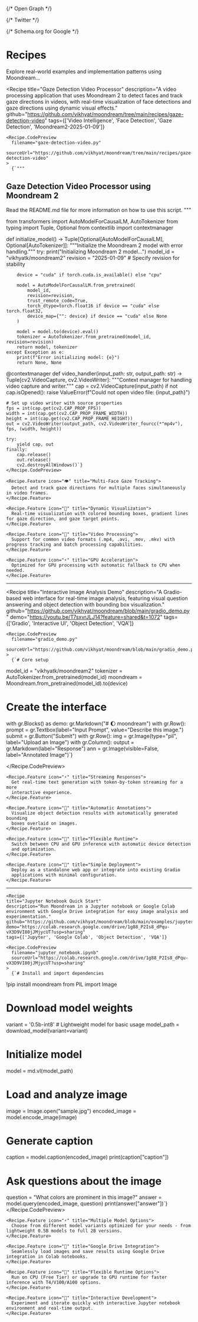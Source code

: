 
<Head>
  <title>Recipes - Moondream Documentation</title>
  <meta name="description" content="Explore practical examples, optimization tips, and best practices for implementing Moondream vision AI in your applications. Learn from real-world use cases and implementation patterns." />
  <meta name="viewport" content="width=device-width, initial-scale=1" />
  
  {/* Open Graph */}
  <meta property="og:title" content="Moondream Recipes - Best Practices & Real-World Examples" />
  <meta property="og:description" content="Explore practical examples, optimization tips, and best practices for implementing Moondream vision AI in your applications. Learn from real-world use cases and implementation patterns." />
  <meta property="og:type" content="website" />
  <meta property="og:url" content="https://docs.moondream.ai/recipes" />
  
  
  {/* Twitter */}
  <meta name="twitter:card" content="summary_large_image" />
  <meta name="twitter:title" content="Moondream Recipes - Best Practices & Real-World Examples" />
  <meta name="twitter:description" content="Explore practical examples, optimization tips, and best practices for implementing Moondream vision AI in your applications. Learn from real-world use cases and implementation patterns." />
  
  
  {/* Schema.org for Google */}
  <script type="application/ld+json">
    {JSON.stringify({
      "@context": "https://schema.org",
      "@type": "TechArticle",
      "headline": "Moondream Vision AI Implementation Recipes",
      "description": "Collection of best practices and real-world examples for Moondream vision AI",
      "articleSection": "Technical Documentation",
      "keywords": "vision AI, implementation patterns, best practices, optimization, examples"
    })}
  </script>
</Head>

# Recipes

Explore real-world examples and implementation patterns using Moondream...

  <Recipe
    title="Gaze Detection Video Processor"
    description="A video processing application that uses Moondream 2 to detect faces and track gaze directions in videos, with real-time visualization of face detections and gaze directions using dynamic visual effects."
    github="https://github.com/vikhyat/moondream/tree/main/recipes/gaze-detection-video"
    tags={['Video Intelligence', 'Face Detection', 'Gaze Detection', 'Moondream2-2025-01-09']}
  >
    <Recipe.CodePreview 
      filename="gaze-detection-video.py"
      sourceUrl="https://github.com/vikhyat/moondream/tree/main/recipes/gaze-detection-video"
    >
      {`"""
Gaze Detection Video Processor using Moondream 2
------------------------------------------------
Read the README.md file for more information on how to use this script.
"""

from transformers import AutoModelForCausalLM, AutoTokenizer
from typing import Tuple, Optional
from contextlib import contextmanager

def initialize_model() -> Tuple[Optional[AutoModelForCausalLM], Optional[AutoTokenizer]]:
    """Initialize the Moondream 2 model with error handling."""
    try:
        print("Initializing Moondream 2 model...")
        model_id = "vikhyatk/moondream2"
        revision = "2025-01-09"  # Specify revision for stability
        
        device = "cuda" if torch.cuda.is_available() else "cpu"
        
        model = AutoModelForCausalLM.from_pretrained(
            model_id,
            revision=revision,
            trust_remote_code=True,
            torch_dtype=torch.float16 if device == "cuda" else torch.float32,
            device_map={"": device} if device == "cuda" else None
        )
        
        model = model.to(device).eval()
        tokenizer = AutoTokenizer.from_pretrained(model_id, revision=revision)
        return model, tokenizer
    except Exception as e:
        print(f"Error initializing model: {e}")
        return None, None

@contextmanager
def video_handler(input_path: str, output_path: str) -> Tuple[cv2.VideoCapture, cv2.VideoWriter]:
    """Context manager for handling video capture and writer."""
    cap = cv2.VideoCapture(input_path)
    if not cap.isOpened():
        raise ValueError(f"Could not open video file: {input_path}")

    # Set up video writer with source properties
    fps = int(cap.get(cv2.CAP_PROP_FPS))
    width = int(cap.get(cv2.CAP_PROP_FRAME_WIDTH))
    height = int(cap.get(cv2.CAP_PROP_FRAME_HEIGHT))
    out = cv2.VideoWriter(output_path, cv2.VideoWriter_fourcc(*"mp4v"), fps, (width, height))
    
    try:
        yield cap, out
    finally:
        cap.release()
        out.release()
        cv2.destroyAllWindows()`}
    </Recipe.CodePreview>

    <Recipe.Feature icon="👁️" title="Multi-Face Gaze Tracking">
      Detect and track gaze directions for multiple faces simultaneously in video frames.
    </Recipe.Feature>

    <Recipe.Feature icon="🎨" title="Dynamic Visualization">
      Real-time visualization with colored bounding boxes, gradient lines for gaze direction, and gaze target points.
    </Recipe.Feature>

    <Recipe.Feature icon="🎥" title="Video Processing">
      Support for common video formats (.mp4, .avi, .mov, .mkv) with progress tracking and batch processing capabilities.
    </Recipe.Feature>

    <Recipe.Feature icon="⚡" title="GPU Acceleration">
      Optimized for GPU processing with automatic fallback to CPU when needed.
    </Recipe.Feature>

  </Recipe>

  ---

  <Recipe
    title="Interactive Image Analysis Demo"
    description="A Gradio-based web interface for real-time image analysis, featuring visual question answering and object detection with bounding box visualization."
    github="https://github.com/vikhyat/moondream/blob/main/gradio_demo.py"
    demo="https://youtu.be/T7sxvrJLJ14?feature=shared&t=1072"
    tags={['Gradio', 'Interactive UI', 'Object Detection', 'VQA']}
  >
    <Recipe.CodePreview 
      filename="gradio_demo.py"
      sourceUrl="https://github.com/vikhyat/moondream/blob/main/gradio_demo.py"
    >
      {`# Core setup
model_id = "vikhyatk/moondream2"
tokenizer = AutoTokenizer.from_pretrained(model_id)
moondream = Moondream.from_pretrained(model_id).to(device)

# Create the interface

with gr.Blocks() as demo: gr.Markdown("# 🌔 moondream") with gr.Row(): prompt = gr.Textbox(label="Input Prompt", value="Describe this image.") submit = gr.Button("Submit") with
gr.Row(): img = gr.Image(type="pil", label="Upload an Image") with gr.Column(): output = gr.Markdown(label="Response") ann = gr.Image(visible=False, label="Annotated Image")`}

</Recipe.CodePreview>

    <Recipe.Feature icon="⚡️" title="Streaming Responses">
      Get real-time text generation with token-by-token streaming for a more
      interactive experience.
    </Recipe.Feature>

    <Recipe.Feature icon="🎯" title="Automatic Annotations">
      Visualize object detection results with automatically generated bounding
      boxes overlaid on images.
    </Recipe.Feature>

    <Recipe.Feature icon="🔄" title="Flexible Runtime">
      Switch between CPU and GPU inference with automatic device detection
      and optimization.
    </Recipe.Feature>

    <Recipe.Feature icon="🚀" title="Simple Deployment">
      Deploy as a standalone web app or integrate into existing Gradio
      applications with minimal configuration.
    </Recipe.Feature>

  </Recipe>

  ---
    <Recipe
    title="Jupyter Notebook Quick Start"
    description="Run Moondream in a Jupyter notebook or Google Colab environment with Google Drive integration for easy image analysis and experimentation."
    github="https://github.com/vikhyat/moondream/blob/main/examples/jupyter_notebook.ipynb"
    demo="https://colab.research.google.com/drive/1g88_P2Is8_dPqu-vX3D9VI80jJMjycUT?usp=sharing"
    tags={['Jupyter', 'Google Colab', 'Object Detection', 'VQA']}
  >
    <Recipe.CodePreview 
      filename="jupyter_notebook.ipynb"
      sourceUrl="https://colab.research.google.com/drive/1g88_P2Is8_dPqu-vX3D9VI80jJMjycUT?usp=sharing"
    >
      {`# Install and import dependencies
!pip install moondream
from PIL import Image

# Download model weights
variant = '0.5b-int8'  # Lightweight model for basic usage
model_path = download_model(variant=variant)

# Initialize model
model = md.vl(model_path)

# Load and analyze image
image = Image.open("sample.jpg")
encoded_image = model.encode_image(image)

# Generate caption
caption = model.caption(encoded_image)
print(caption["caption"])

# Ask questions about the image
question = "What colors are prominent in this image?"
answer = model.query(encoded_image, question)
print(answer["answer"])`}
    </Recipe.CodePreview>

    <Recipe.Feature icon="⚡️" title="Multiple Model Options">
      Choose from different model variants optimized for your needs - from lightweight 0.5B models to full 2B versions.
    </Recipe.Feature>

    <Recipe.Feature icon="🎯" title="Google Drive Integration">
      Seamlessly load images and save results using Google Drive integration in Colab notebooks.
    </Recipe.Feature>

    <Recipe.Feature icon="🔄" title="Flexible Runtime Options">
      Run on CPU (Free Tier) or upgrade to GPU runtime for faster inference with T4/V100/A100 options.
    </Recipe.Feature>

    <Recipe.Feature icon="🚀" title="Interactive Development">
      Experiment and iterate quickly with interactive Jupyter notebook environment and real-time output.
    </Recipe.Feature>

  </Recipe>
